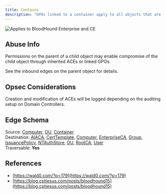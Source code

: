 ```yaml
---
title: Contains
description: "GPOs linked to a container apply to all objects that are contained by the container. Additionally, ACEs set on a parent OU may inherit down to child objects."
---
```


<img noZoom src="/assets/enterprise-AND-community-edition-pill-tag.svg" alt="Applies to BloodHound Enterprise and CE"/>

## Abuse Info

Permissions on the parent of a child object may enable compromise of the child object through inherited ACEs or linked GPOs.

See the inbound edges on the parent object for details.


## Opsec Considerations
Creation and modification of ACEs will be logged depending on the auditing setup on Domain Controllers.

## Edge Schema

Source: [Computer](/resources/nodes/computer), [OU](/resources/nodes/ou), [Container](/resources/nodes/container)  
Destination: [AIACA](/resources/nodes/aiaca), [CertTemplate](/resources/nodes/cert-template), [Computer](/resources/nodes/computer), [EnterpriseCA](/resources/nodes/enterprise-ca), [Group](/resources/nodes/group), [IssuancePolicy](/resources/nodes/issuance-policy), [NTAuthStore](/resources/nodes/nt-auth-store), [OU](/resources/nodes/ou), [RootCA](/resources/nodes/root-ca), [User](/resources/nodes/user)  
Traversable: **Yes**  

## References
* [https://wald0.com/?p=179](https://wald0.com/?p=179)
* [https://blog.cptjesus.com/posts/bloodhound15](https://blog.cptjesus.com/posts/bloodhound15)
